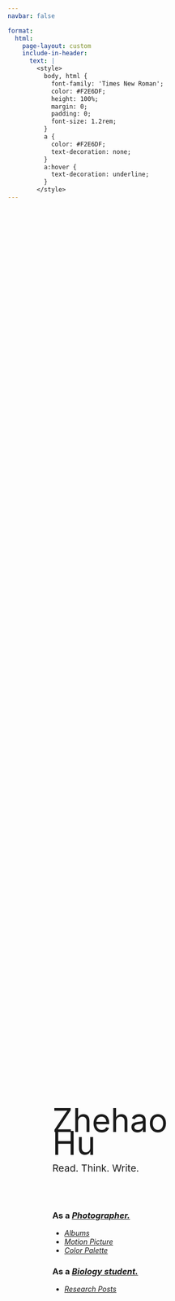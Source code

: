 ```yaml
---
navbar: false

format: 
  html:
    page-layout: custom
    include-in-header: 
      text: |
        <style>
          body, html {
            font-family: 'Times New Roman';
            color: #F2E6DF;
            height: 100%;
            margin: 0;
            padding: 0;
            font-size: 1.2rem;
          }
          a {
            color: #F2E6DF;
            text-decoration: none;
          }
          a:hover {
            text-decoration: underline;
          }
        </style>
---
```


<div style="
  height: 100vh;
  width: 100%;
  background-image: url('./assets/images/red-plane.jpg');
  background-size: cover;
  background-position: center;
  background-repeat: no-repeat;
  display: flex;
  flex-direction: column;
  justify-content: center;
">

  <div style="
    flex: 1;
    display: flex;
    justify-content: center;
    align-items: center;
  ">
  
  <div style="
  width: 65%; 
  display: flex;
  justify-content: space-between;
  ">
  
<!-- Left part -->
<div style="width: 100%;">
  <span style="font-size:4rem;line-height:0.7">Zhehao Hu</span>

  <span style="font-size:1.2rem">Read. Think. Write.</span>

  <br><br>

### As a [*Photographer.*](gallery/gallery.qmd)

- [*Albums*](/gallery/gallery.qmd)
- [*Motion Picture*](/gallery/motion-pictures.qmd)
- [*Color Palette*](/photography/color_palette.qmd)

### As a [*Biology student.*](biology-research/asbiologist.qmd)

- [*Research Posts*](/biology-research/index.qmd)

<!-- ### As a [*Normal Person*.](personal/aboutme.qmd) -->

  <br><br><br>
</div>
    
  <!-- Right part  -->
  <!-- <div style="width: 60%;">
  
<br><br><br><br><br><br><br><br>

### Have been here before? Here's the short cut:

##### Research

  - [*Research Posts*](/biology-research/index.qmd)

##### Photography


  </div>  -->
  
</div>
</div>
  
  <!-- footer -->
  <footer style="
    padding: 10px 20px 10px 0;
    text-align: right;
    font-family: 'Arial';
    color: #F2E6DF;
    width: 100%;
    font-size: 0.7rem;
  ">
    <p style="margin: 0;">© 2024 Zhehao Hu. Source code available at <a href="https://github.com/zzzhehao/zzzhehao.github.io"><span style="text-decoration: underline;">github.com</span></a>.</p>
  </footer>
</div>